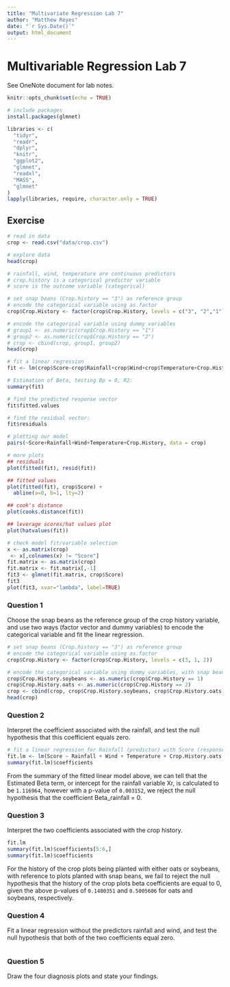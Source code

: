 ```yaml
---
title: "Multivariate Regression Lab 7"
author: "Matthew Reyes"
date: "`r Sys.Date()`"
output: html_document
---
```


# Multivariable Regression Lab 7

See OneNote document for lab notes.

```r
knitr::opts_chunk$set(echo = TRUE)
```

```r

# include packages
install.packages(glmnet)

libraries <- c(
  "tidyr",
  "readr",
  "dplyr",
  "knitr",
  "ggplot2",
  "glmnet",
  "readxl",
  "MASS",
  "glmnet"
)
lapply(libraries, require, character.only = TRUE)

```

## Exercise

```r

# read in data
crop <- read.csv("data/crop.csv")

# explore data
head(crop)

# rainfall, wind, temperature are continuous predictors
# crop.history is a categorical predictor variable
# score is the outcome variable (categorical)

# set snap beans (Crop.history == "3") as reference group
# encode the categorical variable using as.factor
crop$Crop.History <- factor(crop$Crop.History, levels = c("3", "2","1"))

# encode the categorical variable using dummy variables
# group1 <- as.numeric(crop$Crop.History == "1")
# group2 <- as.numeric(crop$Crop.History == "2")
# crop <- cbind(crop, group1, group2)
head(crop)

# fit a linear regression
fit <- lm(crop$Score~crop$Rainfall+crop$Wind+crop$Temperature+Crop.History, data = crop)

# Estimation of Beta, testing Bp = 0, R2:
summary(fit)

# find the predicted response vector
fit$fitted.values

# find the residual vector:
fit$residuals

# plotting our model
pairs(~Score+Rainfall+Wind+Temperature+Crop.History, data = crop)

# more plots
## residuals
plot(fitted(fit), resid(fit))

## fitted values
plot(fitted(fit), crop$Score) +
  abline(a=0, b=1, lty=2)

## cook's distance
plot(cooks.distance(fit))

## leverage scores/hat values plot
plot(hatvalues(fit))

# check model fit/variable selection
x <- as.matrix(crop)
 <- x[,colnames(x) != "Score"]
fit.matrix <- as.matrix(crop)
fit.matrix <- fit.matrix[,-1]
fit3 <- glmnet(fit.matrix, crop$Score)
fit3
plot(fit3, xvar="lambda", label=TRUE)
```
### Question 1

Choose the snap beans as the reference group of the crop history variable, and use two ways (factor vector and dummy variables) to encode the categorical variable and fit the linear regression.

```r

# set snap beans (Crop.history == "3") as reference group
# encode the categorical variable using as.factor
crop$Crop.History <- factor(crop$Crop.History, levels = c(3, 1, 2))

# encode the categorical variable using dummy variables, with snap beans (3) as the reference group
crop$Crop.History.soybeans <- as.numeric(crop$Crop.History == 1)
crop$Crop.History.oats <- as.numeric(crop$Crop.History == 2)
crop <- cbind(crop, crop$Crop.History.soybeans, crop$Crop.History.oats)
head(crop)

```

### Question 2

Interpret the coefficient associated with the rainfall, and test the null hypothesis that
this coefficient equals zero.

```r

# fit a linear regression for Rainfall (predictor) with Score (response)
fit.lm <- lm(Score ~ Rainfall + Wind + Temperature + Crop.History.oats + Crop.History.soybeans, data = crop)
summary(fit.lm)$coefficients
```
From the summary of the fitted linear model above, we can tell that the Estimated Beta term, or intercept for the rainfall variable Xr, is calculated to be `1.116964`, however with a p-value of `0.003152`, we reject the null hypothesis that the coefficient Beta_rainfall = 0.

### Question 3

Interpret the two coefficients associated with the crop history.

```r
fit.lm
summary(fit.lm)$coefficients[5:6,]
summary(fit.lm)$coefficients

```

For the history of the crop plots being planted with either oats or soybeans, with reference to plots planted with snap beans, we fail to reject the null hypothesis that the history of the crop plots beta coefficients are equal to 0, given the above p-values of `0.1480351` and `0.5005606` for oats and soybeans, respectively.

### Question 4

Fit a linear regression without the predictors rainfall and wind, and test the null
hypothesis that both of the two coefficients equal zero.

```r



```

### Question 5

Draw the four diagnosis plots and state your findings.

```r



```

